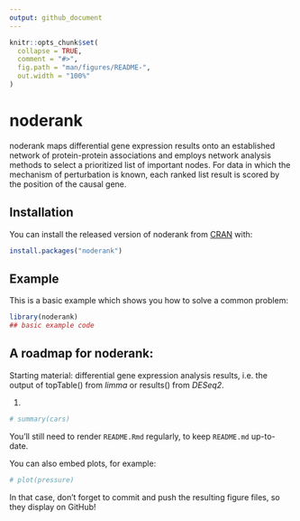```yaml
---
output: github_document
---
```


<!-- README.md is generated from README.Rmd. Please edit that file -->

```r
knitr::opts_chunk$set(
  collapse = TRUE,
  comment = "#>",
  fig.path = "man/figures/README-",
  out.width = "100%"
)
```

# noderank

<!-- badges: start -->
<!-- badges: end -->

noderank maps differential gene expression results 
    onto an established network of protein-protein associations and 
    employs network analysis methods to select a prioritized list of 
    important nodes. For data in which the mechanism of perturbation is 
    known, each ranked list result is scored by the position of the 
    causal gene. 

## Installation

You can install the released version of noderank from [CRAN](https://CRAN.R-project.org) with:

``` r
install.packages("noderank")
```

## Example

This is a basic example which shows you how to solve a common problem:

```r
library(noderank)
## basic example code
```

## A roadmap for noderank:

Starting material: differential gene expression analysis results, i.e. the output
of topTable() from *limma* or results() from *DESeq2*. 

1. 

```r
# summary(cars)
```

You'll still need to render `README.Rmd` regularly, to keep `README.md` up-to-date.

You can also embed plots, for example:

```r
# plot(pressure)
```

In that case, don't forget to commit and push the resulting figure files, so they display on GitHub!
